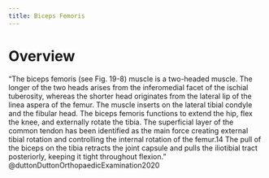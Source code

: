 ```yaml
---
title: Biceps Femoris
---
```



# Overview

"The biceps femoris (see Fig. 19-8) muscle is a two-headed muscle. The longer of the two heads arises from the inferomedial facet of the ischial tuberosity, whereas the shorter head originates from the lateral lip of the linea aspera of the femur. The muscle inserts on the lateral tibial condyle and the fibular head. The biceps femoris functions to extend the hip, flex the knee, and externally rotate the tibia. The superficial layer of the common tendon has been identified as the main force creating external tibial rotation and controlling the internal rotation of the femur.14 The pull of the biceps on the tibia retracts the joint capsule and pulls the iliotibial tract posteriorly, keeping it tight throughout flexion." @duttonDuttonOrthopaedicExamination2020 